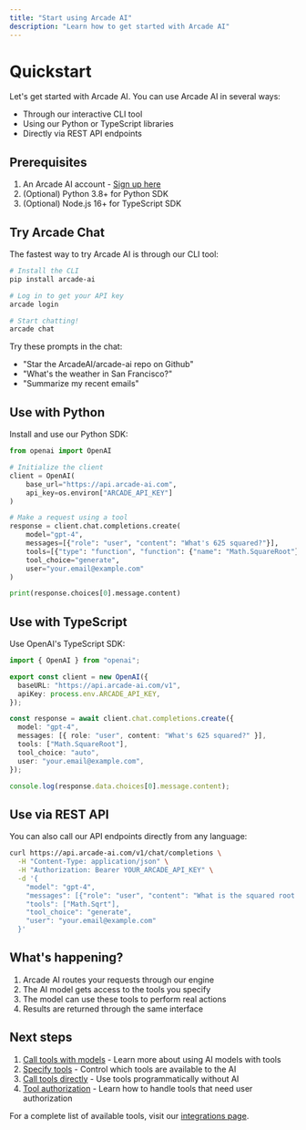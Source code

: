 ```yaml
---
title: "Start using Arcade AI"
description: "Learn how to get started with Arcade AI"
---
```


# Quickstart

Let's get started with Arcade AI. You can use Arcade AI in several ways:

- Through our interactive CLI tool
- Using our Python or TypeScript libraries
- Directly via REST API endpoints

## Prerequisites

1. An Arcade AI account - [Sign up here](https://arcade-ai.typeform.com/early-access)
2. (Optional) Python 3.8+ for Python SDK
3. (Optional) Node.js 16+ for TypeScript SDK

## Try Arcade Chat

The fastest way to try Arcade AI is through our CLI tool:

```bash
# Install the CLI
pip install arcade-ai

# Log in to get your API key
arcade login

# Start chatting!
arcade chat
```

Try these prompts in the chat:

- "Star the ArcadeAI/arcade-ai repo on Github"
- "What's the weather in San Francisco?"
- "Summarize my recent emails"

## Use with Python

Install and use our Python SDK:

```python
from openai import OpenAI

# Initialize the client
client = OpenAI(
    base_url="https://api.arcade-ai.com",
    api_key=os.environ["ARCADE_API_KEY"]
)

# Make a request using a tool
response = client.chat.completions.create(
    model="gpt-4",
    messages=[{"role": "user", "content": "What's 625 squared?"}],
    tools=[{"type": "function", "function": {"name": "Math.SquareRoot"}}],
    tool_choice="generate",
    user="your.email@example.com"
)

print(response.choices[0].message.content)
```

## Use with TypeScript

Use OpenAI's TypeScript SDK:

```typescript
import { OpenAI } from "openai";

export const client = new OpenAI({
  baseURL: "https://api.arcade-ai.com/v1",
  apiKey: process.env.ARCADE_API_KEY,
});

const response = await client.chat.completions.create({
  model: "gpt-4",
  messages: [{ role: "user", content: "What's 625 squared?" }],
  tools: ["Math.SquareRoot"],
  tool_choice: "auto",
  user: "your.email@example.com",
});

console.log(response.data.choices[0].message.content);
```

## Use via REST API

You can also call our API endpoints directly from any language:

```bash
curl https://api.arcade-ai.com/v1/chat/completions \
  -H "Content-Type: application/json" \
  -H "Authorization: Bearer YOUR_ARCADE_API_KEY" \
  -d '{
    "model": "gpt-4",
    "messages": [{"role": "user", "content": "What is the squared root of 625"}],
    "tools": ["Math.Sqrt"],
    "tool_choice": "generate",
    "user": "your.email@example.com"
  }'
```

## What's happening?

1. Arcade AI routes your requests through our engine
2. The AI model gets access to the tools you specify
3. The model can use these tools to perform real actions
4. Results are returned through the same interface

## Next steps

1. [Call tools with models](/home/use-tools/call-tools-with-models) - Learn more about using AI models with tools
2. [Specify tools](/home/use-tools/specify-tools) - Control which tools are available to the AI
3. [Call tools directly](/home/use-tools/call-tools-directly) - Use tools programmatically without AI
4. [Tool authorization](/home/use-tools/auth-tool-calling) - Learn how to handle tools that need user authorization

For a complete list of available tools, visit our [integrations page](/integrations).
